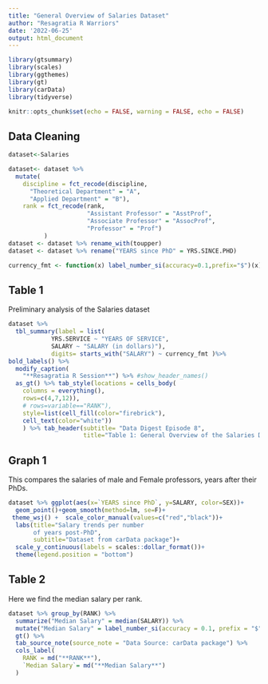 ```yaml
---
title: "General Overview of Salaries Dataset"
author: "Resagratia R Warriors"
date: '2022-06-25'
output: html_document
---
```


```r
library(gtsummary)
library(scales)
library(ggthemes)
library(gt)
library(carData)
library(tidyverse)

knitr::opts_chunk$set(echo = FALSE, warning = FALSE, echo = FALSE)
```

## Data Cleaning
```r
dataset<-Salaries

dataset<- dataset %>% 
  mutate(
    discipline = fct_recode(discipline, 
      "Theoretical Department" = "A", 
      "Applied Department" = "B"),
    rank = fct_recode(rank, 
                      "Assistant Professor" = "AsstProf", 
                      "Associate Professor" = "AssocProf",
                      "Professor" = "Prof")
          )
dataset <- dataset %>% rename_with(toupper)
dataset <- dataset %>% rename("YEARS since PhD" = YRS.SINCE.PHD)

currency_fmt <- function(x) label_number_si(accuracy=0.1,prefix="$")(x)
```

## Table 1

Preliminary analysis of the Salaries dataset

```r
dataset %>% 
  tbl_summary(label = list(
            YRS.SERVICE ~ "YEARS OF SERVICE",
            SALARY ~ "SALARY (in dollars)"),
            digits= starts_with("SALARY") ~ currency_fmt )%>%  
bold_labels() %>% 
  modify_caption(
    "**Resagratia R Session**") %>% #show_header_names()
  as_gt() %>% tab_style(locations = cells_body(
    columns = everything(),
    rows=c(4,7,12)),
    # rows=variable=="RANK"),
    style=list(cell_fill(color="firebrick"),
    cell_text(color="white"))
    ) %>% tab_header(subtitle= "Data Digest Episode 8",
                     title="Table 1: General Overview of the Salaries Dataset")

```
 

## Graph 1

This compares the salaries of male and Female professors, years after their PhDs.

```r
dataset %>% ggplot(aes(x=`YEARS since PhD`, y=SALARY, color=SEX))+ 
  geom_point()+geom_smooth(method=lm, se=F)+
 theme_wsj() +  scale_color_manual(values=c("red","black"))+
  labs(title="Salary trends per number 
       of years post-PhD",
       subtitle="Dataset from carData package")+
  scale_y_continuous(labels = scales::dollar_format())+
  theme(legend.position = "bottom")

```

## Table 2

Here we find the median salary per rank.

```r
  
dataset %>% group_by(RANK) %>%
  summarize("Median Salary" = median(SALARY)) %>%
  mutate("Median Salary" = label_number_si(accuracy = 0.1, prefix = "$")(`Median Salary`)) %>% 
  gt() %>% 
  tab_source_note(source_note = "Data Source: carData package") %>% 
  cols_label(
    RANK = md("**RANK**"),
    `Median Salary`= md("**Median Salary**")
  )
```

